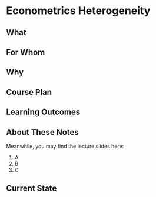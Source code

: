 # Econometrics Heterogeneity {.unnumbered}
 


## What

## For Whom


## Why


## Course Plan

## Learning Outcomes

## About These Notes

Meanwhile, you may find the lecture slides here:

1. A
2. B
3. C

## Current State



 